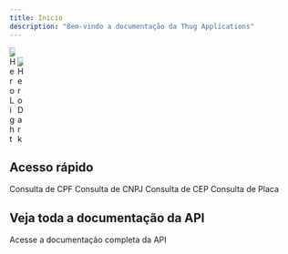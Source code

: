 ```yaml
---
title: Inicio
description: "Bem-vindo a documentação da Thug Applications"
---
```


<img
  className="block dark:hidden"
  src="/images/hero-light.svg"
  alt="Hero Light"
  style="max-width: 10px;"
/>
<img
  className="hidden dark:block"
  src="/images/hero-dark.svg"
  alt="Hero Dark"
  style="max-width: 10px;"
/>

## Acesso rápido

<CardGroup cols={2}>
  <Card
    title="Consulta de CPF"
    icon="search"
    href="/api/cpf"
  >
    Consulta de CPF
  </Card>
  <Card
    title="Consulta de CNPJ"
    icon="search"
    href="/api/cnpj"
  >
    Consulta de CNPJ
  </Card>
  <Card
    title="Consulta de CEP"
    icon="search"
    href="/api/cep"
  >
    Consulta de CEP
  </Card>
  <Card
    title="Consulta de Placa"
    icon="search"
    href="/api/placa"
  >
    Consulta de Placa
  </Card>
</CardGroup>

## Veja toda a documentação da API


<CardGroup cols={2}>
  <Card
    title="Documentação da API"
    icon="code"
    href="https://docs.thugapplications.xyz/api-reference/introduction"
  >
    Acesse a documentação completa da API
  </Card>

</CardGroup>
